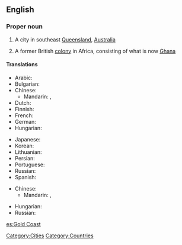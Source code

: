 ==English==
{{wikipedia|Gold Coast (disambiguation)}}

===Proper noun===
{{en-proper noun|sg=[[gold|Gold]] [[coast|Coast]]}}

# A city in southeast [[Queensland]], [[Australia]]
# {{historical}} A former British [[colony]] in Africa, consisting of what is now [[Ghana]]

====Translations====
{{trans-top|in Australia}}
* Arabic: {{t|ar|غولد كوست|m|sc=Arab}}
* Bulgarian: {{t|bg|Гоулд Коуст|m|sc=Cyrl}}
* Chinese:
** Mandarin: {{t|zh|黃金海岸|sc=Hani}}, {{t|zh|黄金海岸|tr=Huángjīn Hǎi'àn|sc=Hani}}
* Dutch: {{t|nl|Gold Coast}}
* Finnish: {{t|fi|Gold Coast}}
* French: {{t|fr|Gold Coast|f}}
* German: {{t|de|Gold Coast}}
* Hungarian: {{t|hu|Gold Coast}}
{{trans-mid}}
* Japanese: {{t|ja|ゴールドコースト|tr=gōrudo-kōsuto|sc=Jpan}}
* Korean: {{t|ko|골드코스트|tr=goldeu-koseuteu|sc=Kore}}
* Lithuanian: {{t|lt|Gold Kostas}}
* Persian: {{t|fa|گلد کست|sc=fa-Arab}}
* Portuguese: {{t|pt|Gold Coast}}
* Russian: {{t|ru|Голд-Кост|m|tr=Gold-Kost|sc=Cyrl}}
* Spanish: {{t|es|Costa de Oro|f}}
{{trans-bottom}}

{{trans-top|in Africa}}
* Chinese:
** Mandarin: {{t|zh|黃金海岸|sc=Hani}}, {{t|zh|黄金海岸|tr=Huángjīn Hǎi'àn|sc=Hani}}
{{trans-mid}}
* Hungarian: {{t|hu|Aranypart}}
* Russian: {{t|ru|Золотой Берег|m|tr=Zolotój Béreg|sc=Cyrl}}
{{trans-bottom}}

[[Category:Cities]]
[[Category:Countries]]

[[es:Gold Coast]]